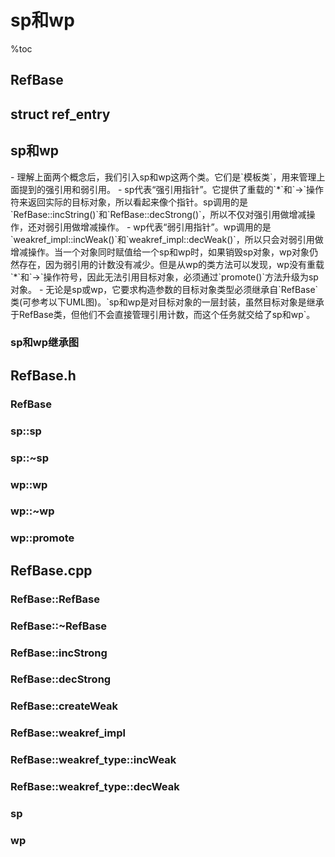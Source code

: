 = sp和wp =

%toc

== RefBase ==
{{{class="brush:text"
    从上一节的Binder类图，我们看出Binder相关类的基类是RefBase类。它的作用是为子类保持一个引用计数，只要是继承该类的子类，
当对象赋值，销毁等操作时，会自动保持当前的引用计数。RefBase在构造时会创建一个weakref_type类型对象，该类的实现子类为weakref_impl，
实际上RefBase是通过weakref_impl来实现引用计数的增减操作。
    从RefBase的构造方法和析构方法来看，只有当弱引用的计数为0，才会销毁weakref_impl对象。
}}}

== struct ref_entry ==
{{{class="brush:text"
    RefBase是通过weakref_impl来操作引用计数，那么weakref_impl又是如何实现呢？该类有个内部结构struct ref_entry，引用计数
是通过这个结构对象连接起来的链表。同时，在weakref_impl类中，包含两个ref_entry结构的成员，一个代表强引用，一个代表弱引用。
RefBase::incStrong会同时增加强引用计数和弱引用计数，而weakref_impl::incWeak只会增加弱引用计数，相对应的RefBase::decStrong
和weakref_impl::decWeak减少操作也是如此。由此得出当所有强引用对象计数为0时，其实弱引用计数还在，因此弱引用对象不会销毁。
}}}

== sp和wp ==
- 理解上面两个概念后，我们引入sp和wp这两个类。它们是`模板类`，用来管理上面提到的强引用和弱引用。
- sp代表“强引用指针”。它提供了重载的`*`和`->`操作符来返回实际的目标对象，所以看起来像个指针。sp调用的是`RefBase::incString()`和`RefBase::decStrong()`，所以不仅对强引用做增减操作，还对弱引用做增减操作。
- wp代表“弱引用指针”。wp调用的是`weakref_impl::incWeak()`和`weakref_impl::decWeak()`，所以只会对弱引用做增减操作。当一个对象同时赋值给一个sp和wp时，如果销毁sp对象，wp对象仍然存在，因为弱引用的计数没有减少。但是从wp的类方法可以发现，wp没有重载`*`和`->`操作符号，因此无法引用目标对象，必须通过`promote()`方法升级为sp对象。
- 无论是sp或wp，它要求构造参数的目标对象类型必须继承自`RefBase`类(可参考以下UML图)。`sp和wp是对目标对象的一层封装，虽然目标对象是继承于RefBase类，但他们不会直接管理引用计数，而这个任务就交给了sp和wp`。

=== sp和wp继承图 ===
{{http:pic/spwp.png}}

== RefBase.h ==
=== RefBase ===
{{{class="brush:c++"
class RefBase
{
public:
    // 增加强引用计数
    void            incStrong(const void* id) const;
    // 减少强引用计数
    void            decStrong(const void* id) const;
    ......
    
    // 内部类，表示弱引用
    class weakref_type
    {
    public:
        RefBase*            refBase() const;
        
        // 增加弱引用计数
        void                incWeak(const void* id);
        // 减少弱引用计数
        void                decWeak(const void* id);
        
        bool                attemptIncStrong(const void* id);
        bool                attemptIncWeak(const void* id);

        ......
    };
    
    weakref_type*   createWeak(const void* id) const;
            
    weakref_type*   getWeakRefs() const;
    ......

protected:
                            RefBase();
    virtual                 ~RefBase();
    
    //! Flags for extendObjectLifetime()
    enum {
        OBJECT_LIFETIME_WEAK    = 0x0001,
        OBJECT_LIFETIME_FOREVER = 0x0003
    };
    
    //! Flags for onIncStrongAttempted()
    enum {
        FIRST_INC_STRONG = 0x0001
    };
    
    virtual void            onFirstRef();
    virtual void            onLastStrongRef(const void* id);
    virtual bool            onIncStrongAttempted(uint32_t flags, const void* id);
    virtual void            onLastWeakRef(const void* id);

private:
    friend class weakref_type;
    class weakref_impl;
    
                    RefBase(const RefBase& o);
    RefBase&        operator=(const RefBase& o);
            
    weakref_impl* const mRefs;
};
}}}

=== sp::sp ===
{{{class="brush:c++"
template<typename T>
sp<T>::sp(T* other)
    : m_ptr(other)
{
    if (other) other->incStrong(this);
}
}}}

=== sp::~sp ===
{{{class="brush:c++"
template<typename T>
sp<T>::~sp()
{
    // 强引用对象计数减少
    if (m_ptr) m_ptr->decStrong(this);
}
}}}

=== wp::wp ===
{{{class="brush:c++"
template<typename T>
wp<T>::wp(T* other)
    : m_ptr(other)
{
    if (other) m_refs = other->createWeak(this);
}
}}}

=== wp::~wp ===
{{{class="brush:c++"
template<typename T>
wp<T>::~wp()
{
    if (m_ptr) m_refs->decWeak(this);
}
}}}

=== wp::promote ===
{{{class="brush:c++"
template<typename T>
sp<T> wp<T>::promote() const
{
    return sp<T>(m_ptr, m_refs);
}
}}}

== RefBase.cpp ==
=== RefBase::RefBase ===
{{{class="brush:c++"
RefBase::RefBase()
    : mRefs(new weakref_impl(this))
{
}
}}}

=== RefBase::~RefBase ===
{{{class="brush:c++"
RefBase::~RefBase()
{
    if (mRefs->mWeak == 0) {
        delete mRefs;
    }
}
}}}

=== RefBase::incStrong ===
{{{class="brush:c++"
void RefBase::incStrong(const void* id) const
{
    weakref_impl* const refs = mRefs;
    // 先添加弱引用对象
    refs->addWeakRef(id);
    // 添加弱引用计数
    refs->incWeak(id);
    
    // 再添加强引用对象
    refs->addStrongRef(id);
    const int32_t c = android_atomic_inc(&refs->mStrong);
    
    if (c != INITIAL_STRONG_VALUE)  {
        return;
    }

    android_atomic_add(-INITIAL_STRONG_VALUE, &refs->mStrong);
    const_cast<RefBase*>(this)->onFirstRef();
}
}}}

=== RefBase::decStrong ===
{{{class="brush:c++"
void RefBase::decStrong(const void* id) const
{
    weakref_impl* const refs = mRefs;
    refs->removeStrongRef(id);
    const int32_t c = android_atomic_dec(&refs->mStrong);
    
    if (c == 1) {
        const_cast<RefBase*>(this)->onLastStrongRef(id);
        if ((refs->mFlags&OBJECT_LIFETIME_WEAK) != OBJECT_LIFETIME_WEAK) {
            delete this;
        }
    }
    refs->removeWeakRef(id);
    refs->decWeak(id);
}
}}}

=== RefBase::createWeak ===
{{{class="brush:c++"
RefBase::weakref_type* RefBase::createWeak(const void* id) const
{
    mRefs->incWeak(id);
    return mRefs;
}
}}}


=== RefBase::weakref_impl ===
{{{class="brush:c++"
class RefBase::weakref_impl : public RefBase::weakref_type
{
public:
    volatile int32_t    mStrong;
    volatile int32_t    mWeak;
    RefBase* const      mBase;
    volatile int32_t    mFlags;

    weakref_impl(RefBase* base)
        : mStrong(INITIAL_STRONG_VALUE)
        , mWeak(0)
        , mBase(base)
        , mFlags(0)
    {
    }

    void addStrongRef(const void* /*id*/) { }
    void removeStrongRef(const void* /*id*/) { }
    void addWeakRef(const void* /*id*/) { }
    void removeWeakRef(const void* /*id*/) { }
    void printRefs() const { }
    void trackMe(bool, bool) { }

    ~weakref_impl()
    {
        LOG_ALWAYS_FATAL_IF(!mRetain && mStrongRefs != NULL, "Strong references remain!");
        LOG_ALWAYS_FATAL_IF(!mRetain && mWeakRefs != NULL, "Weak references remain!");
    }

    // 增加强引用计数
    void addStrongRef(const void* id)
    {
        addRef(&mStrongRefs, id, mStrong);
    }

    // 减少强引用计数
    void removeStrongRef(const void* id)
    {
        if (!mRetain)
            removeRef(&mStrongRefs, id);
        else
            addRef(&mStrongRefs, id, -mStrong);
    }

    // 增加弱引用计数
    void addWeakRef(const void* id)
    {
        addRef(&mWeakRefs, id, mWeak);
    }

    // 减少弱引用计数
    void removeWeakRef(const void* id)
    {
        if (!mRetain)
            removeRef(&mWeakRefs, id);
        else
            addRef(&mWeakRefs, id, -mWeak);
    }

private:
    // 引用计数数据结构
    struct ref_entry
    {
        ref_entry* next;
        const void* id;
#if DEBUG_REFS_CALLSTACK_ENABLED
        CallStack stack;
#endif
        int32_t ref;
    };

    void addRef(ref_entry** refs, const void* id, int32_t mRef)
    {
        if (mTrackEnabled) {
            AutoMutex _l(mMutex);
            ref_entry* ref = new ref_entry;
            // Reference count at the time of the snapshot, but before the
            // update.  Positive value means we increment, negative--we
            // decrement the reference count.
            ref->ref = mRef;
            ref->id = id;
#if DEBUG_REFS_CALLSTACK_ENABLED
            ref->stack.update(2);
#endif
            
            ref->next = *refs;
            *refs = ref;
        }
    }

    void removeRef(ref_entry** refs, const void* id)
    {
        if (mTrackEnabled) {
            AutoMutex _l(mMutex);
            
            ref_entry* ref = *refs;
            while (ref != NULL) {
                if (ref->id == id) {
                    *refs = ref->next;
                    delete ref;
                    return;
                }
                
                refs = &ref->next;
                ref = *refs;
            }
        }
    }
    ......

    Mutex mMutex;
    // 强引用对象
    ref_entry* mStrongRefs;
    // 弱引用对象
    ref_entry* mWeakRefs;

    bool mTrackEnabled;
    bool mRetain;

#if 0
    mutable Mutex mMutex;
    KeyedVector<const void*, int32_t> mStrongRefs;
    KeyedVector<const void*, int32_t> mWeakRefs;
#endif

#endif
};
}}}

=== RefBase::weakref_type::incWeak ===
{{{class="brush:c++"
void RefBase::weakref_type::incWeak(const void* id)
{
    weakref_impl* const impl = static_cast<weakref_impl*>(this);
    impl->addWeakRef(id);
    const int32_t c = android_atomic_inc(&impl->mWeak);
}
}}}

=== RefBase::weakref_type::decWeak ===
{{{class="brush:c++"
void RefBase::weakref_type::decWeak(const void* id)
{
    weakref_impl* const impl = static_cast<weakref_impl*>(this);
    impl->removeWeakRef(id);
    const int32_t c = android_atomic_dec(&impl->mWeak);
    if (c != 1) return;
    
    if ((impl->mFlags&OBJECT_LIFETIME_WEAK) != OBJECT_LIFETIME_WEAK) {
        if (impl->mStrong == INITIAL_STRONG_VALUE)
            delete impl->mBase;
        else {
            delete impl;
        }
    } else {
        impl->mBase->onLastWeakRef(id);
        if ((impl->mFlags&OBJECT_LIFETIME_FOREVER) != OBJECT_LIFETIME_FOREVER) {
            delete impl->mBase;
        }
    }
}
}}}

=== sp ===
{{{class="brush:c++"
template <typename T>
class sp
{
public:
    typedef typename RefBase::weakref_type weakref_type;
    
    inline sp() : m_ptr(0) { }

    sp(T* other);
    sp(const sp<T>& other);
    template<typename U> sp(U* other);
    template<typename U> sp(const sp<U>& other);

    ~sp();
    
    sp& operator = (T* other);
    sp& operator = (const sp<T>& other);
    
    template<typename U> sp& operator = (const sp<U>& other);
    template<typename U> sp& operator = (U* other);
    
    void force_set(T* other);
    void clear();
    
    // 可以对对象进行操作
    inline  T&      operator* () const  { return *m_ptr; }
    inline  T*      operator-> () const { return m_ptr;  }
    inline  T*      get() const         { return m_ptr; }

    COMPARE(==)
    COMPARE(!=)
    COMPARE(>)
    COMPARE(<)
    COMPARE(<=)
    COMPARE(>=)

private:    
    template<typename Y> friend class sp;
    template<typename Y> friend class wp;

    sp(T* p, weakref_type* refs);
    T*              m_ptr;
};
}}}

=== wp ===
{{{class="brush:c++"
template <typename T>
class wp
{
public:
    typedef typename RefBase::weakref_type weakref_type;
    
    inline wp() : m_ptr(0) { }

    wp(T* other);
    wp(const wp<T>& other);
    wp(const sp<T>& other);
    template<typename U> wp(U* other);
    template<typename U> wp(const sp<U>& other);
    template<typename U> wp(const wp<U>& other);

    ~wp();
    
    wp& operator = (T* other);
    wp& operator = (const wp<T>& other);
    wp& operator = (const sp<T>& other);
    
    template<typename U> wp& operator = (U* other);
    template<typename U> wp& operator = (const wp<U>& other);
    template<typename U> wp& operator = (const sp<U>& other);
    
    void set_object_and_refs(T* other, weakref_type* refs);

    // 升级成sp
    // 缺少目标对象的引用，因此无法使用目标对象
    sp<T> promote() const;

    void clear();

    inline  weakref_type* get_refs() const { return m_refs; }
    inline  T* unsafe_get() const { return m_ptr; }
        
    COMPARE(==)
    COMPARE(!=)
    COMPARE(>)
    COMPARE(<)
    COMPARE(<=)
    COMPARE(>=)

private:
    template<typename Y> friend class sp;
    template<typename Y> friend class wp;

    T*              m_ptr;
    weakref_type*   m_refs;
};
}}}



